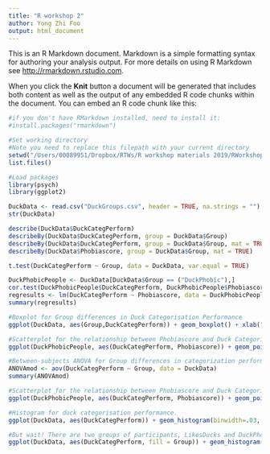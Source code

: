 ```yaml
---
title: "R workshop 2"
author: Yong Zhi Foo
output: html_document
---
```


This is an R Markdown document. Markdown is a simple formatting syntax for authoring your analysis output. For more details on using R Markdown see <http://rmarkdown.rstudio.com>.

When you click the **Knit** button a document will be generated that includes both content as well as the output of any embedded R code chunks within the document. You can embed an R code chunk like this:

```r

#if you don't have RMarkdown installed, need to install it:
#install.packages("rmarkdown")

#Set working directory 
#Note you need to replace this filepath with your current directory
setwd("/Users/00089951/Dropbox/RTWs/R workshop materials 2019/RWorkshop2")
list.files()

#Load packages
library(psych)
library(ggplot2)
```

```r
DuckData <- read.csv("DuckGroups.csv", header = TRUE, na.strings = "")
str(DuckData)
```

```r
describe(DuckData$DuckCategPerform)
describeBy(DuckData$DuckCategPerform, group = DuckData$Group)
describeBy(DuckData$DuckCategPerform, group = DuckData$Group, mat = TRUE)
describeBy(DuckData$Phobiascore, group = DuckData$Group, mat = TRUE)
```

```r
t.test(DuckCategPerform ~ Group, data = DuckData, var.equal = TRUE)
```

```r
DuckPhobicPeople <- DuckData[DuckData$Group == ("DuckPhobic"),]
cor.test(DuckPhobicPeople$DuckCategPerform, DuckPhobicPeople$Phobiascore, method = "pearson")
regresults <- lm(DuckCategPerform ~ Phobiascore, data = DuckPhobicPeople)
summary(regresults)
```

```r
#Boxplot for Group differences in Duck Categorisation Performance
ggplot(DuckData, aes(Group,DuckCategPerform)) + geom_boxplot() + xlab("Duck Phobia Group") + ylab("Categorisation Performance")

#Scatterplot for the relationship between Phobiascore and Duck Categorisation Performance in Duck Phobic People
ggplot(DuckPhobicPeople, aes(DuckCategPerform, Phobiascore)) + geom_point() + xlab("Categorisation score") + ylab("Phobia Score")
```

```r

#Between-subjects ANOVA for Group differences in categorization performance
ANOVAmod <- aov(DuckCategPerform ~ Group, data = DuckData)
summary(ANOVAmod)

#Scatterplot for the relationship between Phobiascore and Duck Categorisation Performance in Duck Phobic People with a fitted regression line (the geom_smooth function. lm refers to linear model)
ggplot(DuckPhobicPeople, aes(DuckCategPerform, Phobiascore)) + geom_point() + geom_smooth(method = lm,se = FALSE) + xlab("Categorisation score") + ylab("Phobia Score")

#Histogram for duck categorisation performance. 
ggplot(DuckData, aes(DuckCategPerform)) + geom_histogram(binwidth=.03, alpha=.4) + xlab("Categorisation Performance")

#But wait! There are two groups of participants, LikesDucks and DuckPhobic. Let's use the fill function to colour the histogram so that we know which columns belong to which group.
ggplot(DuckData, aes(DuckCategPerform, fill = Group)) + geom_histogram(binwidth=.03, alpha=.4) + xlab("Categorisation Performance")
```

